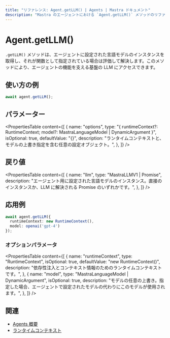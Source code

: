 ```yaml
---
title: "リファレンス: Agent.getLLM() | Agents | Mastra ドキュメント"
description: "Mastra のエージェントにおける `Agent.getLLM()` メソッドのリファレンス。言語モデルのインスタンスを取得します。"
---
```


# Agent.getLLM()

`.getLLM()` メソッドは、エージェントに設定された言語モデルのインスタンスを取得し、それが関数として指定されている場合は評価して解決します。このメソッドにより、エージェントの機能を支える基盤の LLM にアクセスできます。

## 使い方の例

```typescript copy
await agent.getLLM();
```


## パラメーター

<PropertiesTable
  content={[
    {
      name: "options",
      type: "{ runtimeContext?: RuntimeContext; model?: MastraLanguageModel | DynamicArgument<MastraLanguageModel> }",
      isOptional: true,
      defaultValue: "{}",
      description: "ランタイムコンテキストと、モデルの上書き指定を含む任意の設定オブジェクト。",
    },
  ]}
/>

## 戻り値

<PropertiesTable
  content={[
    {
      name: "llm",
      type: "MastraLLMV1 | Promise<MastraLLMV1>",
      description: "エージェント用に設定された言語モデルのインスタンス。直接のインスタンスか、LLM に解決される Promise のいずれかです。",
    },
  ]}
/>

## 応用例

```typescript copy
await agent.getLLM({
  runtimeContext: new RuntimeContext(),
  model: openai('gpt-4')
});
```


### オプションパラメータ

<PropertiesTable
  content={[
    {
      name: "runtimeContext",
      type: "RuntimeContext",
      isOptional: true,
      defaultValue: "new RuntimeContext()",
      description: "依存性注入とコンテキスト情報のためのランタイムコンテキストです。",
    },
    {
      name: "model",
      type: "MastraLanguageModel | DynamicArgument<MastraLanguageModel>",
      isOptional: true,
      description: "モデルの任意の上書き。指定した場合、エージェントで設定されたモデルの代わりにこのモデルが使用されます。",
    },
  ]}
/>

## 関連

- [Agents 概要](../../docs/agents/overview.mdx)
- [ランタイムコンテキスト](../../docs/server-db/runtime-context.mdx)